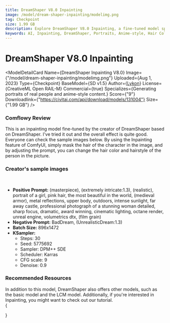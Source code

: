 ```yaml
---
title: DreamShaper V8.0 Inpainting
image: /model/dream-shaper-inpainting/modelimg.png
tag: Checkpoint
size: 1.99 GB
description: Explore DreamShaper V8.0 Inpainting, a fine-tuned model specializing in generating real and anime-style portraits. Change hair color and style with simple prompts.
keywords: AI, Inpainting, DreamShaper, Portraits, Anime-style, Hair Color Change, Hair Style Change, Checkpoint, SD v1.5, CreativeML Open RAIL-M, Commercial Use
---
```



# DreamShaper V8.0 Inpainting

<ModelDetailCard 
  Name={<span>DreamShaper Inpainting V8.0</span>}
  Image={"/model/dream-shaper-inpainting/modelimg.png"}
  Uploaded={<span>Aug 1, 2023</span>}
  Type={<span>Checkpoint</span>}
  BaseModel={<span>SD v1.5</span>}
  Author={<a href="https://civitai.com/user/Lykon">Lykon</a>}
  License={<span>CreativeML Open RAIL-M</span>}
  Commercial={true}
  Specializes={<span>Generating portraits of real people and anime-style content.</span>}
  Score={"9"}
  Downloadlink={"https://civitai.com/api/download/models/131004"}
  Size={"1.99 GB"}
/>

### Comflowy Review

This is an inpainting model fine-tuned by the creator of DreamShaper based on DreamShaper. I've tried it out and the overall effect is quite good. Everyone can check the sample images below. By using the Inpainting feature of ComfyUI, simply mask the hair of the character in the image, and by adjusting the prompt, you can change the hair color and hairstyle of the person in the picture.

### Creator's sample images

<br/>
<PhotoProvider>
  <PhotoView src="/model/dream-shaper-inpainting/001.png">
    <img src="/model/dream-shaper-inpainting/001.png" alt="" className='rounded-lg'/>
  </PhotoView>
</PhotoProvider>

* **Positive Prompt:** (masterpiece), (extremely intricate:1.3), (realistic), portrait of a girl, pink hair, the most beautiful in the world, (medieval armor), metal reflections, upper body, outdoors, intense sunlight, far away castle, professional photograph of a stunning woman detailed, sharp focus, dramatic, award winning, cinematic lighting, octane render, unreal engine, volumetrics dtx, (film grain)
* **Negative Prompt:** BadDream, (UnrealisticDream:1.3)
* **Batch Size:** 896x1472
* **KSampler:**
  * Steps: 30
  * Seed: 5775692
  * Sampler: DPM++ SDE
  * Scheduler: Karras
  * CFG scale: 9
  * Denoise: 0.9


### Recommended Resources
In addition to this model, DreamShaper also offers other models, such as the basic model and the LCM model. Additionally, if you're interested in Inpainting, you might want to check out our tutorial.
<br/>
{
  <div className="grid grid-cols-3 gap-4">
    <Cards 
      image={"/model/dream-shaper-xl/banner.png"}
      title={"DreamShaper XL"}
      href={"/model/dream-shaper-xl"}
      tag={"Checkpoint"}
      size={"6.46 GB"}
    />
    <Cards 
      image={"/model/dream-shaper/banner.png"}
      title={"DreamShaper V8.0"}
      href={"/model/dream-shaper-v-8"}
      tag={"Checkpoint"}
      size={"1.99 GB"}
    />
    <Cards 
      image={"/model/dream-shaper-lcm/banner.png"}
      title={"DreamShaper LCM V8.0"}
      href={"/model/dream-shaper-lcm"}
      tag={"Checkpoint"}
      size={"1.99 GB"}
    />
    <Cards 
      image={"/comfyui-inoutpainting/banner.png"}
      title={"In/Outpainting"}
      href={"/advanced/in-out-painting"}
      tag={"Tutorial"}
    />
  </div>
}






